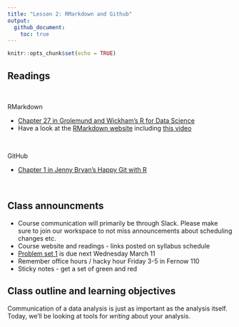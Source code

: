 ```yaml
---
title: "Lesson 2: RMarkdown and Github"
output: 
  github_document: 
    toc: true
---
```

  
```r
knitr::opts_chunk$set(echo = TRUE)
```

## Readings  

<br>

RMarkdown

* [Chapter 27 in Grolemund and Wickham's R for Data Science](https://r4ds.had.co.nz/r-markdown.html)  
* Have a look at the [RMarkdown website](https://rmarkdown.rstudio.com/lesson-1.html) including [this video](https://rmarkdown.rstudio.com/authoring_quick_tour.html)

<br>  

GitHub

* [Chapter 1 in Jenny Bryan's Happy Git with R](https://happygitwithr.com/big-picture.html)

<br>  

## Class announcments 

* Course communication will primarily be through Slack. Please make sure to join our workspace to not miss announcements about scheduling changes etc.
* Course website and readings - links posted on syllabus schedule
* [Problem set 1](https://github.com/nt246/NTRES6940-data-science/blob/master/assignments/assignment_1.md) is due next Wednesday March 11
* Remember office hours / hacky hour Friday 3-5 in Fernow 110
* Sticky notes - get a set of green and red


## Class outline and learning objectives

Communication of a data analysis is just as important as the analysis itself. Today, we’ll be looking at tools for *writing* about your analysis.











